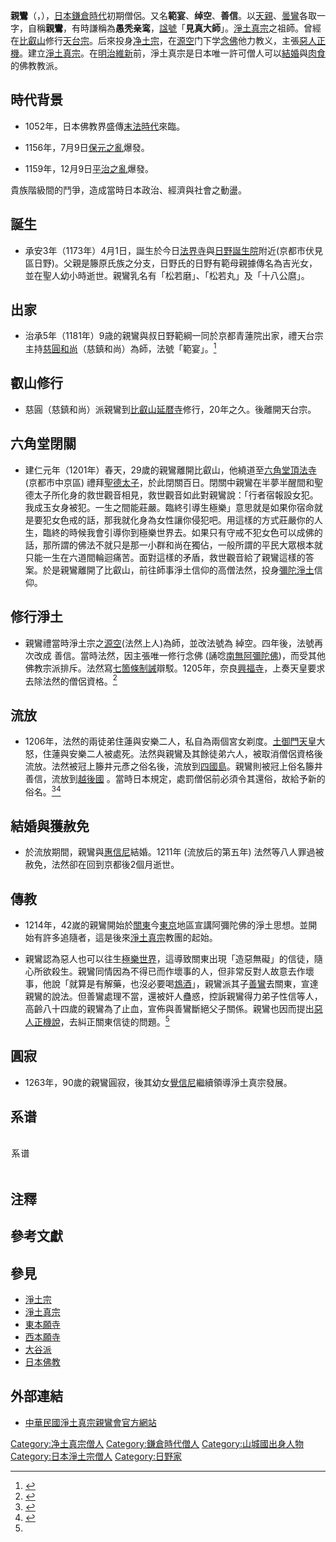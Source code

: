 {{refimprove|time=2017-08-04T11:19:19+00:00}}
{{Expand Japanese|親鸞}}
{{Infobox_ Buddhist
| name = 親鸞
| birth_date =[[承安_(日本)|承安]]三年四月初一日(1173年5月21日)
| birth_place =日本京都・法界寺付近
| birth_name =松若磨、松若丸、十八公麿 
| death_date =[[弘長|弘長]]二年十一月二十八日（1263年1月16日)（89歲） 
| death_place =日本京都・善法院
| nationality =日本 
| known_for = 
| school =[[淨土真宗|淨土真宗]] 
| callsign  = 
| title= 
| deity =
| native_lang1       =[[諡號|諡號]]
| native_lang1_name1 =見真大師（1876年追贈）
| students =善鸞、如信、河和田的唯円、〔二十四輩〕性信、真佛、順信、乗然、信樂、成然、西念、證性、善性、是真、無為信、善念、信願、定信、入西（道円）、穴沢的入信、念信、八田的入信、明法（辯円）、慈善、唯佛、戸森的唯信、畠谷的唯信、鳥喰的唯円、
| publication =『教行信証』、『三帖和讃』、『顯浄土真實教行証文類』、『正信念佛偈』、『入出二門偈』、『五会法事讃略抄』、『浄土和讃』、『高僧和讃』、『正像末和讃』
|native_lang2=俗名|native_lang2_name1=藤井善信（流放还俗时）|native_lang3=俗姓|native_lang3_name1=藤原北家日野氏流|native_lang4=尊称|native_lang4_name1=親鸞聖人、宗祖聖人、開山聖人|image=ShinranShonin.png|caption=《安城御影》|Hao=善信房|native_lang5=妻|native_lang5_name1=[[惠信尼|惠信尼]]|advisor=[[法然|法然]]|alias=範宴 (叡山修行時)<br/>
綽空/善信/親鸞 (吉水入門後)<br/>
（愚禿）釋親鸞 (越後流放後)}}{{佛教}}

'''親鸞'''（{{jpn|j=親鸞|hg=しんらん|rm=shinran}}，{{bd|1173年||1263年}}），[[日本|日本]][[鎌倉時代|鎌倉時代]]初期僧侶。又名'''範宴'''、'''绰空'''、'''善信'''。以[[天親|天親]]、[[曇鸞|曇鸞]]各取一字，自稱'''親鸞'''，有時謙稱為'''愚秃亲鸾'''，[[諡號|諡號]]「'''見真大師'''」。[[淨土真宗|淨土真宗]]之祖師。曾經在[[比叡山|比叡山]]修行[[天台宗|天台宗]]。后來投身[[净土宗_(日本)|净土宗]]，在[[源空|源空]]门下学[[念佛|念佛]]他力教义，主張[[惡人正機|惡人正機]]。建立[[淨土真宗|淨土真宗]]。在[[明治維新|明治維新]]前，淨土真宗是日本唯一許可僧人可以[[結婚|結婚]]與[[肉食|肉食]]的佛教教派。

==時代背景==
*1052年，日本佛教界盛傳[[末法時代|末法時代]]來臨。

*1156年，7月9日[[保元之亂|保元之亂]]爆發。

*1159年，12月9日[[平治之亂|平治之亂]]爆發。

貴族階級間的鬥爭，造成當時日本政治、經濟與社會之動盪。

==誕生==
*承安3年（1173年）4月1日，誕生於今日[[法界寺|法界寺]]與[[日野誕生院|日野誕生院]]附近(京都市伏見區日野)。父親是籐原氏族之分支，日野氏的日野有範母親據傳名為吉光女，並在聖人幼小時逝世。親鸞乳名有「松若磨」、「松若丸」及「十八公麿」。

==出家==
*治承5年（1181年）9歳的親鸞與叔日野範綱一同於京都青蓮院出家，禮天台宗主持[[慈圓和尚|慈圓和尚]]（慈鎮和尚）為師，法號「範宴」。<ref>{{Cite news|url= https://srk.org.tw/about-shinran|title= 中華民國親鸞會-親鸞生平|accessdate= 2012-12-29|4= |archive-date= 2021-04-16|archive-url= https://web.archive.org/web/20210416105148/https://srk.org.tw/about-shinran|dead-url= no}}</ref>

==叡山修行==
*慈圓（慈鎮和尚）派親鸞到[[比叡山|比叡山]][[延暦寺|延暦寺]]修行，20年之久。後離開天台宗。

==六角堂閉關==
*建仁元年（1201年）春天，29歲的親鸞離開比叡山，他繞道至[[六角堂|六角堂]][[頂法寺|頂法寺]](京都市中京區) 禮拜[[聖德太子|聖德太子]]，於此閉關百日。閉關中親鸞在半夢半醒間和聖德太子所化身的救世觀音相見，救世觀音如此對親鸞說：「行者宿報設女犯。我成玉女身被犯。一生之間能莊嚴。臨終引導生極樂」意思就是如果你宿命就是要犯女色戒的話，那我就化身為女性讓你侵犯吧。用這樣的方式莊嚴你的人生，臨終的時候我會引導你到極樂世界去。如果只有守戒不犯女色可以成佛的話，那所謂的佛法不就只是那一小群和尚在獨佔，一般所謂的平民大眾根本就只能一生在六道間輪迴痛苦。面對這樣的矛盾，救世觀音給了親鸞這樣的答案。於是親鸞離開了比叡山，前往師事淨土信仰的高僧法然，投身[[彌陀淨土|彌陀淨土]]信仰。

==修行淨土==
*親鸞禮當時淨土宗之[[源空|源空]](法然上人)為師，並改法號為 綽空。四年後，法號再次改成 善信。當時法然，因主張唯一修行念佛 (誦唸[[南無阿彌陀佛|南無阿彌陀佛]])，而受其他佛教宗派排斥。法然寫[[七箇條制誡|七箇條制誡]]辯駁。1205年，奈良[[興福寺_(奈良市)|興福寺]]，上奏天皇要求去除法然的僧侶資格。<ref>{{Cite news|url=http://taraom.pixnet.net/blog/post/97627437-%E8%A6%AA%E9%B8%9E%E8%81%96%E4%BA%BA%E5%82%B3%E3%80%90%E7%B0%A1%E5%82%B3%EF%BC%8E%E5%9C%B0%E5%9C%96%EF%BC%8E%E8%91%97%E4%BD%9C%EF%BC%8E%E5%B9%B4%E8%A1%A8%E3%80%91|title=親鸞年表|accessdate=2012-12-29|4=|archive-date=2016-12-14|archive-url=https://web.archive.org/web/20161214202636/http://taraom.pixnet.net/blog/post/97627437-%E8%A6%AA%E9%B8%9E%E8%81%96%E4%BA%BA%E5%82%B3%E3%80%90%E7%B0%A1%E5%82%B3%EF%BC%8E%E5%9C%B0%E5%9C%96%EF%BC%8E%E8%91%97%E4%BD%9C%EF%BC%8E%E5%B9%B4%E8%A1%A8%E3%80%91|dead-url=yes}}</ref>

==流放==
*1206年，法然的兩徒弟住蓮與安樂二人，私自為兩個宮女剃度。[[土御門天皇|土御門天皇]]大怒，住蓮與安樂二人被處死。法然與親鸞及其餘徒弟六人，被取消僧侶資格後流放。法然被冠上籐井元彥之俗名後，流放到[[四國島|四國島]]。親鸞則被冠上俗名籐井善信，流放到[[越後國|越後國]] 。當時日本規定，處罰僧侶前必須令其還俗，故給予新的俗名。<ref>{{Cite news|url= http://www.3fo.org/article/article.jsp?index=81&item=100&bookid=2c907d49459794fd0145a64915e801a3&ch=4&se=6&f=1|title= 佛光山-淨土真宗開祖親鸞上人|accessdate= 2012-12-29|4= |archive-url= https://web.archive.org/web/20170421092056/http://www.3fo.org/article/article.jsp?index=81&item=100&bookid=2c907d49459794fd0145a64915e801a3&ch=4&se=6&f=1|archive-date= 2017-04-21|dead-url= yes}}</ref><ref name="#1">{{Cite news|url= http://blog.udn.com/gratitude329/6062921|title= 淨土真宗之宗祖 親鸞聖人傳|accessdate= 2012-12-29|4= |archive-date= 2021-04-16|archive-url= https://web.archive.org/web/20210416105149/http://blog.udn.com/gratitude329/6062921|dead-url= no}}</ref>

==結婚與獲赦免==
*於流放期間，親鸞與[[惠信尼|惠信尼]]結婚。1211年 (流放后的第五年) 法然等八人罪過被赦免，法然卻在回到京都後2個月逝世。

==傳教==
*1214年，42嵗的親鸞開始於[[关东地方|關東]]今[[東京|東京]]地區宣講阿彌陀佛的淨土思想。並開始有許多追隨者，這是後來[[淨土真宗|淨土真宗]]教團的起始。

*親鸞認為惡人也可以往生[[極樂世界|極樂世界]]，這導致關東出現「造惡無礙」的信徒，隨心所欲殺生。親鸞同情因為不得已而作壞事的人，但非常反對人故意去作壞事，他說「就算是有解藥，也沒必要喝[[鴆酒|鴆酒]]」，親鸞派其子[[善鸞|善鸞]]去關東，宣達親鸞的說法。但善鸞處理不當，還被奸人蠱惑，控訴親鸞得力弟子性信等人，高齡八十四歲的親鸞為了止血，宣佈與善鸞斷絕父子關係。親鸞也因而提出[[惡人正機說|惡人正機說]]，去糾正關東信徒的問題。<ref name="#1"/>

==圓寂==
*1263年，90歲的親鸞圓寂，後其幼女[[覺信尼|覺信尼]]繼續領導淨土真宗發展。

== 系谱 ==
<div class="NavFrame" style="width:100%;"><div class="NavHead" style="padding:1.5px; line-height:1.7; letter-spacing:1px;">系谱</div><div class="NavContent" style="text-align:left;">{{familytree/start|style="font-size:80%"}}
{{familytree|01||border=0|01='''[[藤原鎌足|藤原鎌足]]'''<br />（中臣鎌足）}}
{{familytree|||)|-|.|border=0}}
{{familytree|01|02||border=0|01=[[定惠|定惠]]<br />（中臣真人）|02='''[[藤原不比等|藤原不比等]]'''}}
{{familytree|||,|-|+|-|-|v|-|-|.|border=0}}
{{familytree|01|02|03|04|border=0|01=[[藤原武智麻呂|藤原武智麻呂]]|02='''[[藤原房前|藤原房前]]'''<br />〈''[[藤原北家|藤原北家]]''〉|03=[[藤原宇合|藤原宇合]]|04=[[藤原麻呂|藤原麻呂]]}}
{{familytree||12=-|20=.|19=-|18=-|17=v|16=-|15=-|14=v|13=-|11=v||10=-|9=-|8=v|7=-|6=-|5=+|4=-|,|border=0}}
{{familytree|01|02|03|04|05|06|07||border=0|01=[[藤原鳥養|藤原鳥養]]|02=[[藤原永手|藤原永手]]|03='''[[藤原真楯|藤原真楯]]'''|04=[[藤原清河|藤原清河]]|05=[[藤原魚名|藤原魚名]]|06=[[藤原御楯|藤原御楯]]|07=[[藤原楓麻呂|藤原楓麻呂]]}}
{{familytree|||,|-|v|-|-|(|border=0}}
{{familytree|01|02|03|||border=0|01=[[藤原真永|藤原真永]]|02=[[藤原永継|藤原永継]]|03='''[[藤原内麻呂|藤原内麻呂]]'''}}
{{familytree||28=-|22=-|23=v|24=-|25=-|26=v|27=-|29=v|20=v|30=-|31=-|32=v|33=-|34=-|35=.|21=-|19=-||9=-|,|-|v|-|-|+|10=-|18=-|11=v|12=-|13=-|14=v|15=-|16=-|17=v|border=0}}
{{familytree|01|01='''[[藤原真夏|藤原真夏]]'''<br />〈''真夏流''〉|011=[[藤原助|藤原助]]|010=[[藤原衛|藤原衛]]|09=[[藤原大津|藤原大津]]|08=[[藤原愛発|藤原愛発]]|07=藤原率|06=[[藤原長岡|藤原長岡]]|05=[[藤原福当麻呂|藤原福当麻呂]]|04=藤原桜麻呂|03=藤原秋継|02=[[藤原冬嗣|藤原冬嗣]]<br />〈''[[藤原北家|藤原北家]]嫡流''〉|border=0|02|13=|12=012|11=011|10=010|9=09|8=08|7=07|6=06|5=05|4=04|03|012=藤原収}}
{{familytree||30=-|23=v|24=-|25=-|26=v|27=-|28=-|29=v|31=-|21=-|32=v|33=-|34=-|35=v|36=-|37=-|38=.|22=-|20=v||10=-|)|-|v|-|-|v|-|11=v|19=-|12=-|13=-|14=v|15=-|16=-|17=v|18=-|border=0}}
{{familytree|01|01=藤原吉備雄|012=藤原輔房|011=藤原椿雄|010=藤原竹雄|09=藤原栢雄|08=藤原松雄|07=藤原平雄|06=藤原恒雄|05='''[[藤原濱雄|藤原濱雄]]'''|04=藤原多雄|03=[[藤原是雄|藤原是雄]]|02=藤原越雄|border=0|02|14=|13=013|12=012|11=011|10=010|9=09|8=08|7=07|6=06|5=05|4=04|03|013=[[藤原関雄|藤原関雄]]}}
{{familytree|||,|-|v|-|-|v|-|-|v|-|-|(|border=0}}
{{familytree|01|02|03|04|05||border=0|01='''[[藤原家宗|藤原家宗]]'''|02=[[藤原門宗|藤原門宗]]|03=[[藤原貞則|藤原貞則]]|04=藤原飽永|05=藤原益友}}
{{familytree|||)|-|.|border=0}}
{{familytree|01|02||border=0|01='''[[藤原弘蔭|藤原弘蔭]]'''|02=[[藤原継蔭|藤原継蔭]]}}
{{familytree|||!|border=0}}
{{familytree|01||border=0|01='''[[藤原繁時|藤原繁時]]'''}}
{{familytree|||)|-|.|border=0}}
{{familytree|01|02||border=0|01='''[[藤原輔道|藤原輔道]]'''|02=藤原輔忠}}
{{familytree|||!|border=0}}
{{familytree|01||border=0|01='''[[藤原有国|藤原有国]]'''<br />（'''日野有国'''）}}
{{familytree|||)|-|.|border=0}}
{{familytree|01|02||border=0|01=[[藤原広業|藤原広業]]|02='''[[藤原資業|藤原資業]]'''<br />（'''日野資業'''）}}
{{familytree|||!||!|border=0}}
{{familytree|01|02||border=0|01=[[藤原家経|藤原家経]]|02='''[[藤原實綱|藤原實綱]]'''<br />（'''日野實綱'''）}}
{{familytree|||!||)|-|-|.|border=0}}
{{familytree|01|02|03||border=0|01=[[藤原正家|藤原正家]]|02=[[藤原有綱|藤原有綱]]|03='''[[藤原有信|藤原有信]]'''<br />（'''日野有信'''）}}
{{familytree|||!||!|||)|-|-|.|border=0}}
{{familytree|01|02|03|04||border=0|01=[[藤原俊信|藤原俊信]]|02=藤原實義|03=[[日野實光|日野實光]]|04='''藤原宗光'''<br />（'''日野宗光'''）}}
{{familytree||||||||!|||!|border=0}}
{{familytree|||||||01|02||border=0|01=[[日野資長|日野資長]]<br />〈''[[日野家|日野家]][[嫡流|嫡流]]''{{efn|日野家嫡流…[[藤原有国|日野有国]]<sup>日野家7代当主</sup> - [[藤原資業|藤原資業]]<sup>日8代</sup> - [[藤原實綱|藤原實綱]]<sup>日9代</sup> - [[藤原有信|藤原有信]]<sup>日10代</sup> - [[日野實光|日野實光]]<sup>日11代</sup> - [[日野資長|日野資長]]<sup>日12代</sup> - [[日野兼光|日野兼光]]<sup>日13代</sup> - [[日野資實|日野資實]]<sup>日14代</sup> - [[日野家光|日野家光]]<sup>日15代</sup> - [[日野資宣|日野資宣]]<sup>日16代</sup> - [[日野俊光|日野俊光]]<sup>日17代</sup> - [[日野資名|日野資名]]<sup>日18代</sup>・・・}}〉|02='''藤原経尹'''{{efn|name="tsunemasa"|経尹、範綱、有範について、『尊卑分脈』と『本願寺系図』とでは関係が異なる。本図は『本願寺系図』に依拠する。}}<br />（'''日野経尹'''）}}
{{familytree||11=)|17=.|16=-|15=-|14=v|13=-|12=-|10=||9=|8=|7=|6=|5=|4=||border=0}}
{{familytree||10=01|02=藤原宗業{{efn|name="tsunemasa"}}<br />（日野宗業）|01=藤原範綱{{efn|藤原範綱（日野範綱）…親鸞が得度（入室？）する時の養父。}}{{efn|name="tsunemasa"}}<br />（日野範綱）|border=0|13=|12=03|11=02|9=||8=|7=|6=|5=|4=||03='''藤原有範'''{{efn|name="tsunemasa"}}<br />（'''日野有範'''）}}
{{familytree||18=-|31=.|30=-|29=-|28=-|27=-|26=-|25=-|24=-|23=-|22=-|21=-|20=-|19=-|17=!||16=-|15=-|14=-|13=-|12=-|11=`|10=|9=|8=|7=|6=|5=|4=||border=0}}
{{familytree||18=-|31=!|30=|29=|28=|27=|26=.|25=-|24=-|23=v|22=-|21=-|20=v|19=-|17=+||16=-|15=-|14=-|13=-|12=-|11=-|10=-|9=-|8=,|7=|6=|5=|4=||border=0}}
{{familytree|06|15=|07=[[惠信尼|惠信尼]]{{efn|惠信尼…三善為教の子。諸説あり。}}|06=玉日（九条兼實の娘？）<ref name="inshinhaha">（九条兼實の娘？） - 『日野一流系図』に、宴意（改印信）の母について「後法性寺摂政兼實公女」（九条兼實の娘）と記されている。兼實の日記『玉葉』に、兼實に2人の娘が記され、1人は[[後鳥羽天皇|後鳥羽天皇]][[中宮|中宮]]の[[九条任子|宜秋門院任子]]で、もう1人は4歳で亡くなっている（[http://shiryoken.hongwanji.or.jp/project/report/pdf/syohou_26.pdf 本願寺史料研究所報 第26号、平松令三「西本願寺蔵 古本本願寺系図について」]P.8、参照。）。</ref>|05=行兼|04=有意|03=兼有|02=[[尋有|尋有]]|01=範宴<small>→</small>綽空<br />→{{big|'''親鸞'''}}|border=0|17=|16=08|14=|~|13=05|12=04|11=03|10=02|9=07|8=~|7=y|6=~|5=01|4=~|y|08=藤原信綱<br />（日野信綱）}}
{{familytree||18=-|31=!|30=|29=|28=|27=.|26=-|25=-|24=-|23=-|22=-|21=-|20=v|19=-|17=v||16=-|15=-|14=v|13=-|12=-|11=+|10=-|9=-|8=,|7=|6=|5=!|4=||border=0}}
{{familytree||14=08|08=藤原広綱{{efn|藤原広綱 - 覺信尼の前夫。死別。}}<br />（日野広綱）|07=[[覚信尼|覺信尼]]|06=高野禅尼|05=益方入道有房<br />（道性）|04=信連房明信|03=[[善鸞|慈信房善鸞]]<ref>善鸞の母については異説があり、惠信尼は継母で、實母は「善鸞義絶状」に記されている「みぶの女房」とする説がある。詳細は「[[善鸞#惠信尼との関係|善鸞#惠信尼との関係]]」参照。</ref>|02=小黒女房|01=印信<ref>印信 - 『日野一流系図』に、親鸞の長男は宴意（改印信）と記されている。</ref><br />（範意）|border=0|15=|13=~||12=07|11=~|10=09|9=06|8=05|7=04|6=03|5=02|4=01||09=小野宮禅念{{efn|小野宮禅念 - 覺信尼の後夫。}}}}
{{familytree||border=0}}
{{familytree/end}}</div></div>

== 注釋 ==
{{Reflist|group=lower-alpha}}

==參考文獻==
{{Reflist}}

== 參見 ==
*[[淨土宗|淨土宗]] 
*[[淨土真宗|淨土真宗]] 
*[[東本願寺|東本願寺]] 
*[[西本願寺|西本願寺]] 
*[[大谷派|大谷派]] 
*[[日本佛教|日本佛教]]

==外部連結==
{{Commons|Category:Shinran}}
*[https://srk.org.tw/ 中華民國淨土真宗親鸞會官方網站] {{Wayback|url=https://srk.org.tw/ |date=20210416105142 }}

{{Authority control}}
{{DEFAULTSORT:Shinran}}

[[Category:净土真宗僧人|Category:净土真宗僧人]]
[[Category:鎌倉時代僧人|Category:鎌倉時代僧人]]
[[Category:山城國出身人物|Category:山城國出身人物]]
[[Category:日本淨土宗僧人|Category:日本淨土宗僧人]]
[[Category:日野家|Category:日野家]]